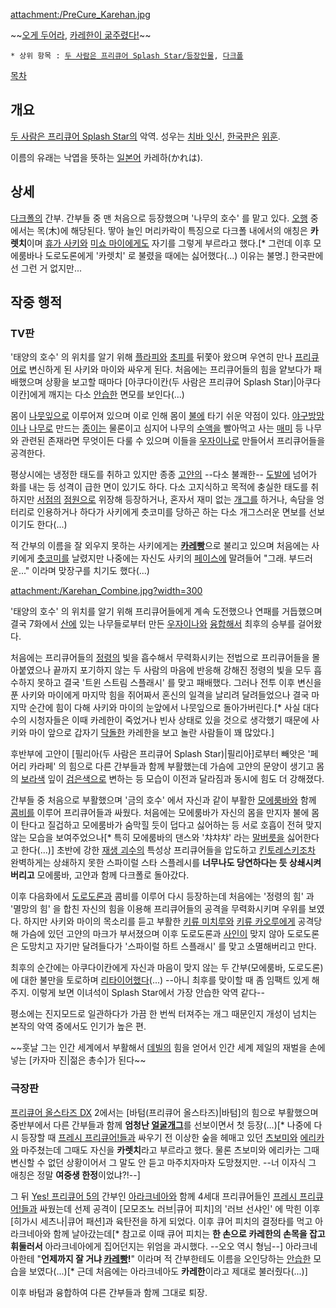 {{{+1 カレハーン Karehaan }}}

attachment:/PreCure_Karehan.jpg

~~[[리치 왕|오게 두어라]], [[서리한|카레한이 굶주렸다!]]~~

 * 상위 항목 : [[두 사람은 프리큐어 Splash Star/등장인물]], [[다크폴]]

[[목차]]

== 개요 ==
[[두 사람은 프리큐어 Splash Star]]의 악역. 성우는 [[치바 잇신]], [[한국]]판은 [[위훈]].

이름의 유래는 낙엽을 뜻하는 [[일본어]] 카레하(かれは).

== 상세 ==
[[다크폴]]의 간부. 간부들 중 맨 처음으로 등장했으며 '나무의 호수' 를 맡고 있다. [[오행]] 중에서는 목(木)에 해당된다. 땋아 늘인 머리카락이 특징으로 다크폴 내에서의 애칭은 '''카렛치'''이며 [[휴가 사키]]와 [[미쇼 마이]]에게도 자기를 그렇게 부르라고 했다.[* 그런데 이후 모에룸바나 도로도론에게 '카렛치' 로 불렸을 때에는 싫어했다(...) 이유는 불명.] 한국판에선 그런 거 없지만... 

== 작중 행적 ==

=== TV판 ===
'태양의 호수' 의 위치를 알기 위해 [[플라피]]와 [[초피(두 사람은 프리큐어 Splash Star)|초피]]를 뒤쫓아 왔으며 우연히 만나 [[프리큐어]]로 변신하게 된 사키와 마이와 싸우게 된다. 처음에는 프리큐어들의 힘을 얕보다가 패배했으며 상황을 보고할 때마다 [아쿠다이칸(두 사람은 프리큐어 Splash Star)|아쿠다이칸]에게 깨지는 다소 [[안습]]한 면모를 보인다(...)

몸이 [[나뭇잎]]으로 이루어져 있으며 이로 인해 몸이 [[불]]에 타기 쉬운 약점이 있다. [[야구방망이]]나 [[나무]]로 만드는 [[종이]]는 물론이고 심지어 나무의 [[수액]]을 빨아먹고 사는 [[매미]] 등 나무와 관련된 존재라면 무엇이든 다룰 수 있으며 이들을 [[우자이나]]로 만들어서 프리큐어들을 공격한다.

평상시에는 냉정한 태도를 취하고 있지만 종종 [[고얀]]의 --다소 불쾌한-- [[도발]]에 넘어가 화를 내는 등 성격이 급한 면이 있기도 하다. 다소 고지식하고 목적에 충실한 태도를 취하지만 [[서점]]의 [[점원]]으로 위장해 등장하거나, 혼자서 재미 없는 [[개그]]를 하거나, 속담을 엉터리로 인용하거나 하다가 사키에게 츳코미를 당하곤 하는 다소 개그스러운 면보를 선보이기도 한다(...)

적 간부의 이름을 잘 외우지 못하는 사키에게는 '''[[카레빵]]'''으로 불리고 있으며 처음에는 사키에게 [[츳코미]]를 날렸지만 나중에는 자신도 사키의 [[페이스]]에 말려들어 "그래. 부드러운..." 이라며 맞장구를 치기도 했다(...)

attachment:/Karehan_Combine.jpg?width=300

'태양의 호수' 의 위치를 알기 위해 프리큐어들에게 계속 도전했으나 연패를 거듭했으며 결국 7화에서 [[산]]에 있는 나무들로부터 만든 [[우자이나]]와 [[융합]]해서 최후의 승부를 걸어왔다. 

{{{#!html
<iframe width="420" height="315" src="http://www.youtube.com/embed/2D-Q8K6OkDs" frameborder="0" allowfullscreen></iframe>
}}}

처음에는 프리큐어들의 [[정령]]의 빛을 흡수해서 무력화시키는 전법으로 프리큐어들을 몰아붙였으나 끝까지 포기하지 않는 두 사람의 마음에 반응해 강해진 정령의 빛을 모두 흡수하지 못하고 결국 '트윈 스트림 스플래시' 를 맞고 패배했다. 그러나 전투 이후 변신을 푼 사키와 마이에게 마지막 힘을 쥐어짜서 혼신의 일격을 날리려 달려들었으나 결국 마지막 순간에 힘이 다해 사키와 마이의 눈앞에서 나뭇잎으로 돌아가버린다.[* 사실 대다수의 시청자들은 이때 카레한이 죽었거나 빈사 상태로 있을 것으로 생각했기 때문에 사키와 마이 앞으로 갑자기 [[닥돌]]한 카레한을 보고 놀란 사람들이 꽤 많았다.]

후반부에 고얀이 [필리아(두 사람은 프리큐어 Splash Star)|필리아]로부터 빼앗은 '페어리 카라페' 의 힘으로 다른 간부들과 함께 부활했는데 가슴에 고얀의 문양이 생기고 몸의 [[보라색]] 잎이 [[검은색]]으로 변하는 등 모습이 이전과 달라짐과 동시에 힘도 더 강해졌다.

간부들 중 처음으로 부활했으며 '금의 호수' 에서 자신과 같이 부활한 [[모에룸바]]와 함께 [[콤비]]를 이루어 프리큐어들과 싸웠다. 처음에는 모에룸바가 자신의 몸을 만지자 불에 몸이 탄다고 질겁하고 모에룸바가 숨막힐 듯이 덥다고 싫어하는 등 서로 호흡이 전혀 맞지 않는 모습을 보여주었으나[* 특히 모에룸바의 댄스와 '챠챠챠' 라는 [[말버릇]]을 싫어한다고 한다(...)] 초반에 강한 [[재생 괴수]]의 특성상 프리큐어들을 압도하고 [[킨토레스키]]조차 완벽하게는 상쇄하지 못한 스파이럴 스타 스플레시를 '''너무나도 당연하다는 듯 상쇄시켜 버리고''' 모에룸바, 고얀과 함께 다크폴로 돌아갔다.

이후 다음화에서 [[도로도론]]과 콤비를 이루어 다시 등장하는데 처음에는 '정령의 힘' 과 '멸망의 힘' 을 합친 자신의 힘을 이용해 프리큐어들의 공격을 무력화시키며 우위를 보였다. 하지만 사키와 마이의 목소리를 듣고 부활한 [[키류 미치루]]와 [[키류 카오루]]에게 공격당해 가슴에 있던 고얀의 마크가 부서졌으며 이후 도로도론과 [[사인]]이 맞지 않아 도로도론은 도망치고 자기만 달려들다가 '스파이럴 하트 스플래시' 를 맞고 소멸해버리고 만다. 

최후의 순간에는 아쿠다이칸에게 자신과 마음이 맞지 않는 두 간부(모에룸바, 도로도론)에 대한 불만을 토로하며 [[리타이어]]했다(...) --아니 최후를 맞이할 때 좀 임팩트 있게 해주지. 이렇게 보면 이녀석이 Splash Star에서 가장 안습한 악역 같다--

평소에는 진지모드로 일관하다가 가끔 한 번씩 터져주는 개그 때문인지 개성이 넘치는 본작의 악역 중에서도 인기가 높은 편.

~~훗날 그는 인간 세계에서 부활해서 [[데빌]]의 힘을 얻어서 인간 세계 제일의 재벌을 손에 넣는 [카자마 진|젊은 총수]가 된다~~

=== 극장판 ===
[[프리큐어 올스타즈 DX]] 2에서는 [바텀(프리큐어 올스타즈)|바텀]의 힘으로 부활했으며 중반부에서 다른 간부들과 함께 '''엄청난 [[얼굴개그]]'''를 선보이면서 첫 등장(...)[* 나중에 다시 등장할 때 [[프레시 프리큐어!]]들과 싸우기 전 이상한 숲을 헤매고 있던 [[하나사키 츠보미|츠보미]]와 [[쿠루미 에리카|에리카]]와 마주쳤는데 그때도 자신을 '''카렛치'''라고 부르라고 했다. 물론 츠보미와 에리카는 그때 변신할 수 없던 상황이어서 그 말도 안 듣고 마주치자마자 도망쳤지만. --너 이자식 그 애칭은 정말 '''여중생 한정'''이었냐?!--]

그 뒤 [[Yes! 프리큐어 5]]의 간부인 [[아라크네아]]와 함께 4세대 프리큐어들인 [[프레시 프리큐어!]]들과 싸웠는데 선제 공격이 [모모조노 러브|큐어 피치]의 '러브 선샤인' 에 막힌 이후 [히가시 세츠나|큐어 패션]과 육탄전을 하게 되었다. 이후 큐어 피치의 결정타를 먹고 아라크네아와 함께 날아갔는데[* 참고로 이때 큐어 피치는 '''한 손으로 카레한의 손목을 잡고 휘둘러서''' 아라크네아에게 집어던지는 위엄을 과시했다. --오오 역시 형님--] 아라크네아한테 "'''언제까지 잘 거냐 [[카레빵]]!'''" 이라며 적 간부한테도 이름을 오인당하는 [[안습]]한 모습을 보였다(...)[* 근데 처음에는 아라크네아도 '''카레한'''이라고 제대로 불러줬다(...)] 

이후 바텀과 융합하여 다른 간부들과 함께 그대로 퇴장.
